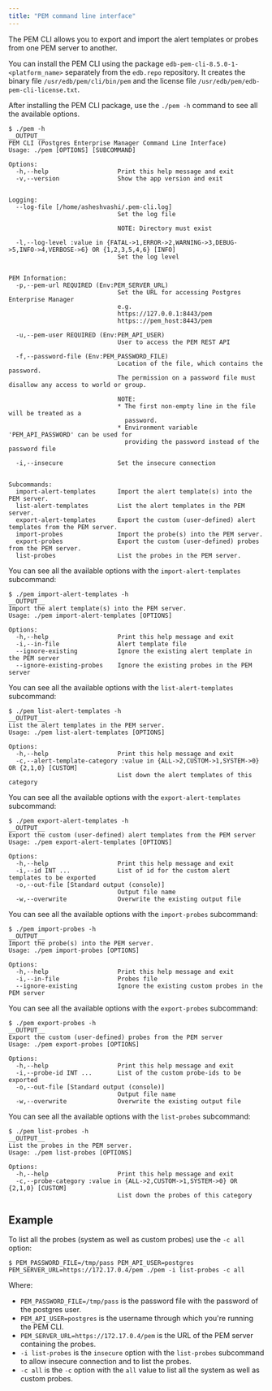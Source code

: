 ```yaml
---
title: "PEM command line interface"
---
```


The PEM CLI allows you to export and import the alert templates or probes from one PEM server to another. 

You can install the PEM CLI using the package `edb-pem-cli-8.5.0-1-<platform_name>` separately from the `edb.repo` repository. It creates the binary file `/usr/edb/pem/cli/bin/pem` and the license file `/usr/edb/pem/edb-pem-cli-license.txt`.

After installing the PEM CLI package, use the `./pem -h` command to see all the available options.

```shell
$ ./pem -h
__OUTPUT__
PEM CLI (Postgres Enterprise Manager Command Line Interface)
Usage: ./pem [OPTIONS] [SUBCOMMAND]

Options:
  -h,--help                   Print this help message and exit
  -v,--version                Show the app version and exit


Logging:
  --log-file [/home/asheshvashi/.pem-cli.log] 
                              Set the log file
                              
                              NOTE: Directory must exist
                              
  -l,--log-level :value in {FATAL->1,ERROR->2,WARNING->3,DEBUG->5,INFO->4,VERBOSE->6} OR {1,2,3,5,4,6} [INFO] 
                              Set the log level


PEM Information:
  -p,--pem-url REQUIRED (Env:PEM_SERVER_URL)
                              Set the URL for accessing Postgres Enterprise Manager
                              e.g.
                              https://127.0.0.1:8443/pem
                              https:://pem_host:8443/pem
                              
  -u,--pem-user REQUIRED (Env:PEM_API_USER)
                              User to access the PEM REST API
                              
  -f,--password-file (Env:PEM_PASSWORD_FILE)
                              Location of the file, which contains the password.
                              The permission on a password file must disallow any access to world or group.
                              
                              NOTE:
                              * The first non-empty line in the file will be treated as a
                                password.
                              * Environment variable 'PEM_API_PASSWORD' can be used for
                                providing the password instead of the password file
                              
  -i,--insecure               Set the insecure connection
                              

Subcommands:
  import-alert-templates      Import the alert template(s) into the PEM server.
  list-alert-templates        List the alert templates in the PEM server.
  export-alert-templates      Export the custom (user-defined) alert templates from the PEM server.
  import-probes               Import the probe(s) into the PEM server.
  export-probes               Export the custom (user-defined) probes from the PEM server.
  list-probes                 List the probes in the PEM server.
```

You can see all the available options with the `import-alert-templates` subcommand:

```shell
$ ./pem import-alert-templates -h
__OUTPUT__
Import the alert template(s) into the PEM server.
Usage: ./pem import-alert-templates [OPTIONS]

Options:
  -h,--help                   Print this help message and exit
  -i,--in-file                Alert template file
  --ignore-existing           Ignore the existing alert template in the PEM server
  --ignore-existing-probes    Ignore the existing probes in the PEM server
```

You can see all the available options with the `list-alert-templates` subcommand:

```shell
$ ./pem list-alert-templates -h
__OUTPUT__
List the alert templates in the PEM server.
Usage: ./pem list-alert-templates [OPTIONS]

Options:
  -h,--help                   Print this help message and exit
  -c,--alert-template-category :value in {ALL->2,CUSTOM->1,SYSTEM->0} OR {2,1,0} [CUSTOM] 
                              List down the alert templates of this category
```

You can see all the available options with the `export-alert-templates` subcommand:

```shell
$ ./pem export-alert-templates -h
__OUTPUT__
Export the custom (user-defined) alert templates from the PEM server
Usage: ./pem export-alert-templates [OPTIONS]

Options:
  -h,--help                   Print this help message and exit
  -i,--id INT ...             List of id for the custom alert templates to be exported
  -o,--out-file [Standard output (console)] 
                              Output file name
  -w,--overwrite              Overwrite the existing output file
```

You can see all the available options with the `import-probes` subcommand:

```shell
$ ./pem import-probes -h
__OUTPUT__
Import the probe(s) into the PEM server.
Usage: ./pem import-probes [OPTIONS]

Options:
  -h,--help                   Print this help message and exit
  -i,--in-file                Probes file
  --ignore-existing           Ignore the existing custom probes in the PEM server
```

You can see all the available options with the `export-probes` subcommand:

```shell
$ ./pem export-probes -h
__OUTPUT__
Export the custom (user-defined) probes from the PEM server
Usage: ./pem export-probes [OPTIONS]

Options:
  -h,--help                   Print this help message and exit
  -i,--probe-id INT ...       List of the custom probe-ids to be exported
  -o,--out-file [Standard output (console)] 
                              Output file name
  -w,--overwrite              Overwrite the existing output file
```

You can see all the available options with the `list-probes` subcommand:

```shell
$ ./pem list-probes -h
__OUTPUT__
List the probes in the PEM server.
Usage: ./pem list-probes [OPTIONS]

Options:
  -h,--help                   Print this help message and exit
  -c,--probe-category :value in {ALL->2,CUSTOM->1,SYSTEM->0} OR {2,1,0} [CUSTOM] 
                              List down the probes of this category
```

## Example

To list all the probes (system as well as custom probes) use the `-c all` option:

```shell
$ PEM_PASSWORD_FILE=/tmp/pass PEM_API_USER=postgres PEM_SERVER_URL=https://172.17.0.4/pem ./pem -i list-probes -c all
```

Where:
-   `PEM_PASSWORD_FILE=/tmp/pass` is the password file with the password of the postgres user.
-   `PEM_API_USER=postgres` is the username through which you're running the PEM CLI.
-   `PEM_SERVER_URL=https://172.17.0.4/pem` is the URL of the PEM server containing the probes.
-   `-i list-probes` is the `insecure` option with the `list-probes` subcommand to allow insecure connection and to list the probes.
-   `-c all` is the `-c` option with the `all` value to list all the system as well as custom probes.
